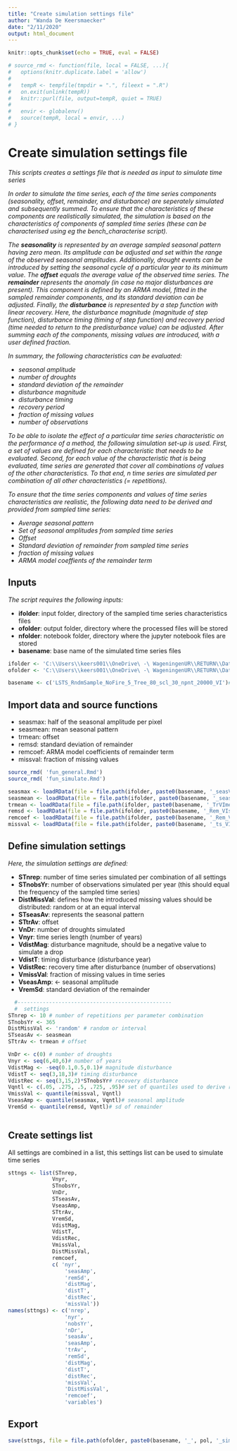 ```yaml
---
title: "Create simulation settings file"
author: "Wanda De Keersmaecker"
date: "2/11/2020"
output: html_document
---
```


```r
knitr::opts_chunk$set(echo = TRUE, eval = FALSE)
```


```r
# source_rmd <- function(file, local = FALSE, ...){
#   options(knitr.duplicate.label = 'allow')
#   
#   tempR <- tempfile(tmpdir = ".", fileext = ".R")
#   on.exit(unlink(tempR))
#   knitr::purl(file, output=tempR, quiet = TRUE)
#   
#   envir <- globalenv()
#   source(tempR, local = envir, ...)
# }
```

# Create simulation settings file 
*This scripts creates a settings file that is needed as input to simulate time series*

*In order to simulate the time series, each of the time series components (seasonality, offset, remainder, and disturbance) are seperately simulated and subsequently summed. To ensure that the characteristics of these components are realistically simulated, the simulation is based on the characteristics of components of sampled time series (these can be characterised using eg the bench_characterise script).*

*The __seasonality__ is represented by an average sampled seasonal pattern having zero mean. Its amplitude can be adjusted and set within the range of the observed seasonal amplitudes. Additionally, drought events can be introduced by setting the seasonal cycle of a particular year to its minimum value. The __offset__ equals the average value of the observed time series. The __remainder__ represents the anomaly (in case no major disturbances are present). This component is defined by an ARMA model, fitted in the sampled remainder components, and its standard deviation can be adjusted. Finally, the __disturbance__ is represented by a step function with linear recovery. Here, the disturbance magnitude (magnitude of step function), disturbance timing (timing of step function) and recovery period (time needed to return to the predisturbance value) can be adjusted. After summing each of the components, missing values are introduced, with a user defined fraction.*

*In summary, the following characteristics can be evaluated:*

* *seasonal amplitude*
* *number of droughts*
* *standard deviation of the remainder*
* *disturbance magnitude*
* *disturbance timing*
* *recovery period*
* *fraction of missing values*
* *number of observations*

*To be able to isolate the effect of a particular time series characteristic on the performance of a method, the following simulation set-up is used. First, a set of values are defined for each characteristic that needs to be evaluated. Second, for each value of the characteristic that is being evaluated, time series are generated that cover all combinations of values of the other characteristics. To that end, n time series are simulated per combination of all other characteristics (= repetitions).*

*To ensure that the time series components and values of time series characteristics are realistic, the following data need to be derived and provided from sampled time series:*

 - *Average seasonal pattern*
 - *Set of seasonal amplitudes from sampled time series*
 - *Offset*
 - *Standard deviation of remainder from sampled time series*
 - *fraction of missing values*
 - *ARMA model coeffients of the remainder term*
 
## Inputs
 
*The script requires the following inputs:*
    
* __ifolder__: input folder, directory of the sampled time series characteristics files
* __ofolder__: output folder, directory where the processed files will be stored
* __nfolder__: notebook folder, directory where the jupyter notebook files are stored
* __basename__: base name of the simulated time series files

```r
ifolder <- 'C:\\Users\\keers001\\OneDrive\ -\ WageningenUR\\RETURN\\Data\\RETURN\\20191019_SimulationOptSAR\\Landsat\\Char\\'  # folder with data characteristics
ofolder <- 'C:\\Users\\keers001\\OneDrive\ -\ WageningenUR\\RETURN\\Data\\RETURN\\20191019_SimulationOptSAR\\Landsat\\Test_TSrequired\\TS_10\\SimTS\\'  # folder where the simulated time series will be saved

basename <- c('LSTS_RndmSample_NoFire_5_Tree_80_scl_30_npnt_20000_VI')# base name of the data files

```

## Import data and source functions

* seasmax: half of the seasonal amplitude per pixel
* seasmean: mean seasonal pattern
* trmean: offset
* remsd: standard deviation of remainder
* remcoef: ARMA model coefficients of remainder term
* missval: fraction of missing values
```r
source_rmd( 'fun_general.Rmd')
source_rmd( 'fun_simulate.Rmd')

seasmax <- loadRData(file = file.path(ifolder, paste0(basename, '_seasVImax.rda')))# half seasonal amplitude
seasmean <- loadRData(file = file.path(ifolder, paste0(basename, '_seasVImean.rda')))
trmean <- loadRData(file = file.path(ifolder, paste0(basename, '_TrVImean.rda')))
remsd <- loadRData(file = file.path(ifolder, paste0(basename, '_Rem_VIsd.rda')))
remcoef <- loadRData(file = file.path(ifolder, paste0(basename, '_Rem_VIcoef.rda')))
missval <- loadRData(file = file.path(ifolder, paste0(basename, '_ts_VIMissVal.rda')))
```

## Define simulation settings 
*Here, the simulation settings are defined:*

* __STnrep__: number of time series simulated per combination of all settings
* __STnobsYr__: number of observations simulated per year (this should equal the frequency of the sampled time series)
* __DistMissVal__: defines how the introduced missing values should be distributed: random or at an equal interval
* __STseasAv__: represents the seasonal pattern
* __STtrAv__: offset
* __VnDr__: number of droughts simulated
* __Vnyr__: time series length (number of years)
* __VdistMag__: disturbance magnitude, should be a negative value to simulate a drop
* __VdistT__: timing disturbance (disturbance year)
* __VdistRec__: recovery time after disturbance (number of observations)
* __VmissVal__: fraction of missing values in time series
* __VseasAmp__: <- seasonal amplitude
* __VremSd__: standard deviation of the remainder


```r
  #-------------------------------------------------
  #  settings  
STnrep <- 10 # number of repetitions per parameter combination
STnobsYr <- 365
DistMissVal <- 'random' # random or interval
STseasAv <- seasmean
STtrAv <- trmean # offset

VnDr <- c(0) # number of droughts
Vnyr <- seq(6,40,6)# number of years
VdistMag <- -seq(0.1,0.5,0.1)# magnitude disturbance
VdistT <- seq(3,18,3)# timing disturbance
VdistRec <- seq(3,15,2)*STnobsYr# recovery disturbance
Vqntl <- c(.05, .275, .5, .725, .95)# set of quantiles used to derive realistic values (for number of missing values, seasonal amplitude and standard deviation of the remainder) from sampled data
VmissVal <- quantile(missval, Vqntl)
VseasAmp <- quantile(seasmax, Vqntl)# seasonal amplitude
VremSd <- quantile(remsd, Vqntl)# sd of remainder
  
```
## Create settings list
All settings are combined in a list, this settings list can be used to simulate time series
```r
sttngs <- list(STnrep,
              Vnyr,
              STnobsYr,
              VnDr, 
              STseasAv, 
              VseasAmp,
              STtrAv,
              VremSd,
              VdistMag,
              VdistT, 
              VdistRec, 
              VmissVal, 
              DistMissVal, 
              remcoef,
              c( 'nyr',  
                  'seasAmp',
                  'remSd', 
                  'distMag',
                  'distT', 
                  'distRec', 
                  'missVal'))
names(sttngs) <- c('nrep',
                  'nyr',
                  'nobsYr',
                  'nDr', 
                  'seasAv', 
                  'seasAmp',
                  'trAv', 
                  'remSd', 
                  'distMag',
                  'distT', 
                  'distRec', 
                  'missVal', 
                  'DistMissVal',
                  'remcoef',
                  'variables')


```
## Export

```r
save(sttngs, file = file.path(ofolder, paste0(basename, '_', pol, '_simTS_settings_var.rda')))
  
```
